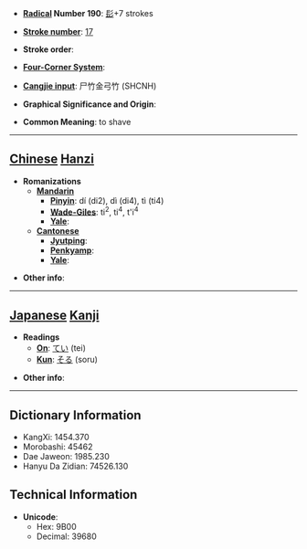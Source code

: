 * '''[[Wiktionary:Chinese radical index| Radical]] Number 190''': [[Wiktionary:Chinese radical index 髟|髟]]+7 strokes

* '''[[Wiktionary:Chinese total strokes index|Stroke number]]''': [[Wiktionary:Chinese total strokes index 17|17]]

* '''Stroke order''': 

* '''[[Wiktionary:Chinese four corner index|Four-Corner System]]''': 

* '''[[Wiktionary:Chinese Cangjie index|Cangjie input]]''': 尸竹金弓竹 (SHCNH)

* '''Graphical Significance and Origin''': 

* '''Common Meaning''': to shave

----

== [[Chinese]] [[Hanzi]] ==

* '''Romanizations'''
** '''[[Mandarin]]'''
*** '''[[Pinyin]]''': dí (di2), dì (di4), tì (ti4)
*** '''[[Wade-Giles]]''': ti<sup>2</sup>, ti<sup>4</sup>, t'i<sup>4</sup>
*** '''[[Yale]]''': 
** '''[[Cantonese]]'''
*** '''[[Jyutping]]''':
*** '''[[Penkyamp]]''': 
*** '''[[Yale]]''': 

* '''Other info''': 

----

== [[Japanese]] [[Kanji]] ==

* '''Readings'''
** '''[[On]]''': [[てい]] (tei)
** '''[[Kun]]''': [[そる]] (soru)

* '''Other info''':  

----

== Dictionary Information ==

* KangXi: 1454.370
* Morobashi: 45462
* Dae Jaweon: 1985.230
* Hanyu Da Zidian: 74526.130

== Technical Information ==

* '''Unicode''':
** Hex: 9B00
** Decimal: 39680